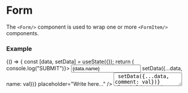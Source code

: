 
<Meta title="Components/Forms/Form" component={Form} />

# Form

The `<Form/>` component is used to wrap one or more `<FormItem/>` components.

<Props of={Form} />

### Example
<Preview>
    <Story name="basic" >
        {() => {
            const [data, setData] = useState({});
            return (
                <Form responsive onSubmit={() => console.log("SUBMIT")}>
                    <FormItem label="Your name">
                        <Input value={data.name} onChange={(val) => setData({...data, name: val})} placeholder="Write here..." />
                    </FormItem>
                    <FormItem label="Your comment">
                        <Textarea value={data.comment} onChange={(val) => setData({...data, comment: val})} placeholder="Write here..." />
                    </FormItem>
                    <FormItem>
                        <Checkbox checked={data.checked} onChange={(val) => setData({...data, checked: val})}>
                            Send to everyone
                        </Checkbox>
                    </FormItem>
                    <FormItem>
                        <Row>
                            <Col span={14}>
                                <Button type="submit" color="primary">
                                    Submit comment
                                </Button>
                            </Col>
                            <Col span={10}>
                                <Button onClick={() => setData({})}>
                                    Clear form
                                </Button>
                            </Col>
                        </Row>
                    </FormItem>
                </Form>
            )
        }}
    </Story>
</Preview>
